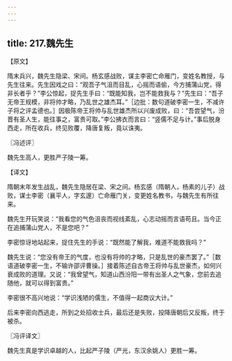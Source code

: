 ```yaml
---
---
---
```

title: 217.魏先生
---



【原文】

隋末兵兴，魏先生隐梁、宋间。杨玄感战败，谋主李密亡命雁门，变姓名教授，与先生往来。先生因戏之曰：“观吾子气沮而目乱，心摇而语偷，今方捕蒲山党，得非长者乎？”李公惊起，捉先生手曰：“既能知我，岂不能救我与？”先生曰：“吾子无帝王规模，非将帅才略，乃乱世之雄杰耳。”［边批：数句道破李密一生，不减许子将之评孟德也。］因极陈帝王将帅与乱世雄杰所以兴废成败，曰：“吾尝望气，汾晋有圣人生，能往事之，富贵可取。”李公拂衣而言曰：“竖儒不足与计。”事后脱身西走，所在收兵，终见败覆，降唐复叛，竟以诛夷。

〖冯述评〗

魏先生高人，更胜严子陵一筹。

【译文】

隋朝末年发生战乱，魏先生隐居在梁、宋之间。杨玄感（隋朝人，杨素的儿子）战败，谋士李密（襄平人，字玄邃）亡命雁门关，变更姓名教书，与魏先生有所往来。

魏先生开玩笑说：“我看您的气色沮丧而视线紊乱，心志动摇而言语苟且。当今正在追捕蒲山党人，不是您吧？”

李密惊讶地站起来，捉住先生的手说：“既然能了解我，难道不能救我吗？”

魏先生说：“您没有帝王的气度，也没有将帅的才略，只是乱世的豪杰罢了。”［数语道破李密一生，不输许邵评曹操。］接着陈述自古帝王将帅与乱世豪杰，如何兴衰成败的道理。又说：“我曾望气，知道山西汾阳一带有出圣人之气象，您前去追随他，就可以得到富贵。”

李密很不高兴地说：“学识浅陋的儒生，不值得一起商议大计。”

后来李密向西逃走，所到之处招收士兵，最后还是失败，投降唐朝后又反叛，终于被杀。

〖冯评译文〗

魏先生真是学识卓越的人，比起严子陵（严光，东汉余姚人）更胜一筹。